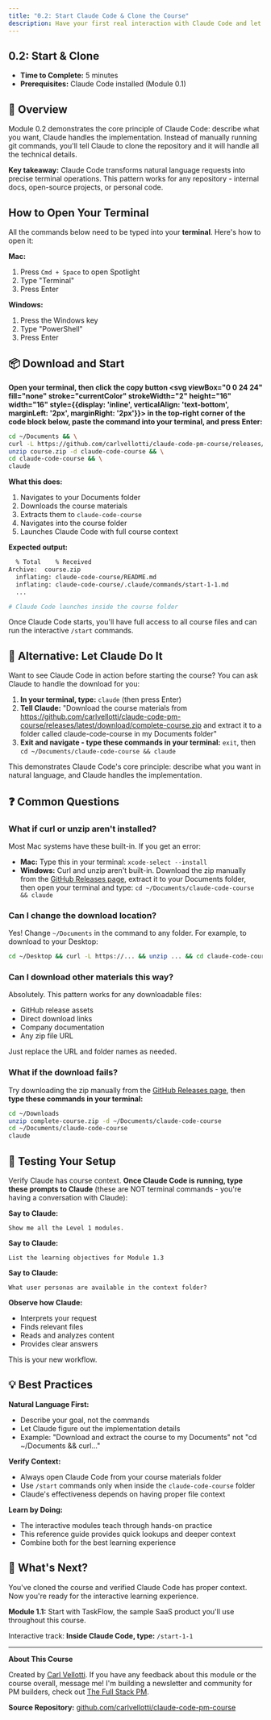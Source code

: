 ```yaml
---
title: "0.2: Start Claude Code & Clone the Course"
description: Have your first real interaction with Claude Code and let it set up your learning environment
---
```


## 0.2: Start & Clone

 - **Time to Complete:** 5 minutes
 - **Prerequisites:** Claude Code installed (Module 0.1)

## 📖 Overview

Module 0.2 demonstrates the core principle of Claude Code: describe what you want, Claude handles the implementation. Instead of manually running git commands, you'll tell Claude to clone the repository and it will handle all the technical details.

**Key takeaway:** Claude Code transforms natural language requests into precise terminal operations. This pattern works for any repository - internal docs, open-source projects, or personal code.


## How to Open Your Terminal

All the commands below need to be typed into your **terminal**. Here's how to open it:

**Mac:**
1. Press `Cmd + Space` to open Spotlight
2. Type "Terminal"
3. Press Enter

**Windows:**
1. Press the Windows key
2. Type "PowerShell"
3. Press Enter


## 📦 Download and Start

**Open your terminal, then click the copy button <svg viewBox="0 0 24 24" fill="none" stroke="currentColor" strokeWidth="2" height="16" width="16" style={{display: 'inline', verticalAlign: 'text-bottom', marginLeft: '2px', marginRight: '2px'}}><rect x="9" y="9" width="13" height="13" rx="2"></rect><path d="M5 15H4C2.89543 15 2 14.1046 2 13V4C2 2.89543 2.89543 2 4 2H13C14.1046 2 15 2.89543 15 4V5"></path></svg> in the top-right corner of the code block below, paste the command into your terminal, and press Enter:**

```bash
cd ~/Documents && \
curl -L https://github.com/carlvellotti/claude-code-pm-course/releases/latest/download/complete-course.zip -o course.zip && \
unzip course.zip -d claude-code-course && \
cd claude-code-course && \
claude
```

**What this does:**
1. Navigates to your Documents folder
2. Downloads the course materials
3. Extracts them to `claude-code-course`
4. Navigates into the course folder
5. Launches Claude Code with full course context

**Expected output:**

```bash
  % Total    % Received
Archive:  course.zip
  inflating: claude-code-course/README.md
  inflating: claude-code-course/.claude/commands/start-1-1.md
  ...

# Claude Code launches inside the course folder
```

Once Claude Code starts, you'll have full access to all course files and can run the interactive `/start` commands.


## 🎯 Alternative: Let Claude Do It

Want to see Claude Code in action before starting the course? You can ask Claude to handle the download for you:

1. **In your terminal, type:** `claude` (then press Enter)
2. **Tell Claude:** "Download the course materials from https://github.com/carlvellotti/claude-code-pm-course/releases/latest/download/complete-course.zip and extract it to a folder called claude-code-course in my Documents folder"
3. **Exit and navigate - type these commands in your terminal:** `exit`, then `cd ~/Documents/claude-code-course && claude`

This demonstrates Claude Code's core principle: describe what you want in natural language, and Claude handles the implementation.


## ❓ Common Questions

### What if curl or unzip aren't installed?

Most Mac systems have these built-in. If you get an error:
- **Mac:** Type this in your terminal: `xcode-select --install`
- **Windows:** Curl and unzip aren't built-in. Download the zip manually from the [GitHub Releases page](https://github.com/carlvellotti/claude-code-pm-course/releases/latest), extract it to your Documents folder, then open your terminal and type: `cd ~/Documents/claude-code-course && claude`

### Can I change the download location?

Yes! Change `~/Documents` in the command to any folder. For example, to download to your Desktop:
```bash
cd ~/Desktop && curl -L https://... && unzip ... && cd claude-code-course && claude
```

### Can I download other materials this way?

Absolutely. This pattern works for any downloadable files:
- GitHub release assets
- Direct download links
- Company documentation
- Any zip file URL

Just replace the URL and folder names as needed.

### What if the download fails?

Try downloading the zip manually from the [GitHub Releases page](https://github.com/carlvellotti/claude-code-pm-course/releases/latest), then **type these commands in your terminal:**
```bash
cd ~/Downloads
unzip complete-course.zip -d ~/Documents/claude-code-course
cd ~/Documents/claude-code-course
claude
```


## 🧪 Testing Your Setup

Verify Claude has course context. **Once Claude Code is running, type these prompts to Claude** (these are NOT terminal commands - you're having a conversation with Claude):

**Say to Claude:**
```
Show me all the Level 1 modules.
```

**Say to Claude:**
```
List the learning objectives for Module 1.3
```

**Say to Claude:**
```
What user personas are available in the context folder?
```

**Observe how Claude:**
- Interprets your request
- Finds relevant files
- Reads and analyzes content
- Provides clear answers

This is your new workflow.


## 💡 Best Practices

**Natural Language First:**
- Describe your goal, not the commands
- Let Claude figure out the implementation details
- Example: "Download and extract the course to my Documents" not "cd ~/Documents && curl..."

**Verify Context:**
- Always open Claude Code from your course materials folder
- Use `/start` commands only when inside the `claude-code-course` folder
- Claude's effectiveness depends on having proper file context

**Learn by Doing:**
- The interactive modules teach through hands-on practice
- This reference guide provides quick lookups and deeper context
- Combine both for the best learning experience


## 🚀 What's Next?

You've cloned the course and verified Claude Code has proper context. Now you're ready for the interactive learning experience.

**Module 1.1:** Start with TaskFlow, the sample SaaS product you'll use throughout this course.

Interactive track: **Inside Claude Code, type:** `/start-1-1`


---

**About This Course**

Created by [Carl Vellotti](https://www.linkedin.com/in/carlvellotti/). If you have any feedback about this module or the course overall, message me! I'm building a newsletter and community for PM builders, check out [The Full Stack PM](https://fullstack-pm.com/subscribe).

**Source Repository:** [github.com/carlvellotti/claude-code-pm-course](https://github.com/carlvellotti/claude-code-pm-course)
